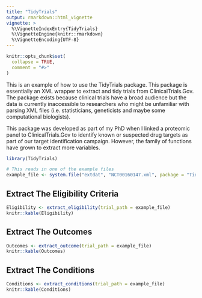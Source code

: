 ```yaml
---
title: "TidyTrials"
output: rmarkdown::html_vignette
vignette: >
  %\VignetteIndexEntry{TidyTrials}
  %\VignetteEngine{knitr::rmarkdown}
  %\VignetteEncoding{UTF-8}
---
```


```r
knitr::opts_chunk$set(
  collapse = TRUE,
  comment = "#>"
)
```

This is an example of how to use the TidyTrials package. This package is essentially an XML wrapper to extract and tidy trials from ClinicalTrials.Gov. The package exists because clinical trials have a broad audience but the data is currently inaccessible to researchers who might be unfamiliar with parsing XML files (i.e. statisticians, geneticists  and maybe some computational biologists). 

This package was developed as part of my PhD when I linked a proteomic panel to ClinicalTrials.Gov to identify known or suspected drug targets as part of our target identification campaign. However, the family of functions have grown to extract more variables. 

```r
library(TidyTrials)
```


```r
# This reads in one of the example files
example_file <- system.file("extdat", "NCT00160147.xml", package = "TidyTrials")

```

## Extract The Eligibility Criteria
```r
Eligibility <- extract_eligibility(trial_path = example_file)
knitr::kable(Eligibility)

```

## Extract The Outcomes
```r
Outcomes <- extract_outcome(trial_path = example_file)
knitr::kable(Outcomes)

```

## Extract The Conditions
```r
Conditions <- extract_conditions(trial_path = example_file)
knitr::kable(Conditions)

```
